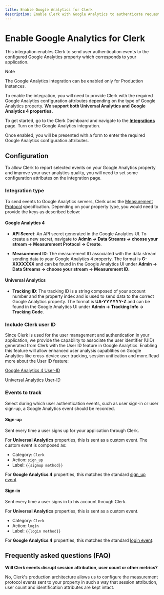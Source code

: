 ```yaml
---
title: Enable Google Analytics for Clerk
description: Enable Clerk with Google Analytics to authenticate requests to your application.
---
```


# Enable Google Analytics for Clerk

This integration enables Clerk to send user authentication events to the configured Google Analytics property which corresponds to your application.

> [!NOTE]
> The Google Analytics integration can be enabled only for Production Instances.

To enable the integration, you will need to provide Clerk with the required Google Analytics configuration attributes depending on the type of Google Analytics property. **We support both Universal Analytics and Google Analytics 4 properties.**

To get started, go to the Clerk Dashboard and navigate to the **[Integrations](https://dashboard.clerk.com/last-active?path=integrations)** page. Turn on the Google Analytics integration.

<Images
  width={3024}
  height={1648}
  src="/docs/images/integrations/google/integrations.webp"
  alt="The Integrations page in the Clerk Dashboard. A red arrow points to the toggle next to 'Google Analytics'."
/>

Once enabled, you will be presented with a form to enter the required Google Analytics configuration attributes.

<Images
  width={2488}
  height={1398}
  src="/docs/images/integrations/google/configuration-settings.webp"
  alt="The Google Analytics configuration form in the Clerk Dashboard."
/>

## Configuration

To allow Clerk to report selected events on your Google Analytics property and improve your user analytics quality, you will need to set some configuration attributes on the integration page.

### Integration type

To send events to Google Analytics servers, Clerk uses the [Measurement Protocol](https://developers.google.com/analytics/devguides/collection/protocol/v1) specification. Depending on your property type, you would need to provide the keys as described below:

#### Google Analytics 4

- **API Secret**: An API secret generated in the Google Analytics UI. To create a new secret, navigate to **Admin → Data Streams → choose your stream → Measurement Protocol → Create**.

<Images
  width={2488}
  height={1398}
  src="/docs/images/integrations/google/api-secret.gif"
  alt="A gif showing how to access the API secret in the Google Analytics UI."
/>

- **Measurement ID**: The measurement ID associated with the data stream sending data to your Google Analytics 4 property. The format is **G-XXXXXXX** and can be found in the Google Analytics UI under **Admin → Data Streams → choose your stream → Measurement ID**.

<Images
  width={2488}
  height={1398}
  src="/docs/images/integrations/google/measurement-id.gif"
  alt="A gif showing how to access the measurement ID in the Google Analytics UI."
/>

#### Universal Analytics

- **Tracking ID**: The tracking ID is a string composed of your account number and the property index and is used to send data to the correct Google Analytics property. The format is **UA-YYYYYY-Z** and can be found in the Google Analytics UI under **Admin → Tracking Info → Tracking Code**.

<Images
  width={2836}
  height={1061}
  src="/docs/images/integrations/google/tracking-id.webp"
  alt="A gif showing how to access the measurement ID in the Google Analytics UI."
/>

### Include Clerk user ID

Since Clerk is used for the user management and authentication in your application, we provide the capability to associate the user identifier (UID) generated from Clerk with the User ID feature in Google Analytics. Enabling this feature will allow enhanced user analysis capablities on Google Analytics like cross-device user tracking, session unification and more.Read more about the User ID feature:

[Google Analytics 4 User-ID](https://support.google.com/analytics/answer/9213390)

[Universal Analytics User-ID](https://support.google.com/analytics/answer/3123662?hl=en)

### Events to track

Select during which user authentication events, such as user sign-in or user sign-up, a Google Analytics event should be recorded.

#### Sign-up

Sent every time a user signs up for your application through Clerk.

For **Universal Analytics** properties, this is sent as a custom event. The custom event is composed as:

- Category: `Clerk`
- Action: `sign_up`
- Label: `{{signup method}}`

For **Google Analytics 4** properties, this matches the standard [sign\_up event](https://developers.google.com/analytics/devguides/collection/ga4/reference/events#sign_up).

#### Sign-in

Sent every time a user signs in to his account through Clerk.

For **Universal Analytics** properties, this is sent as a custom event.

- Category: `Clerk`
- Action: `login`
- Label: `{{login method}}`

For **Google Analytics 4** properties, this matches the standard [login event](https://developers.google.com/analytics/devguides/collection/ga4/reference/events#login).

## Frequently asked questions (FAQ)

**Will Clerk events disrupt session attribution, user count or other metrics?**

No, Clerk's production architecture allows us to configure the measurement protocol events sent to your property in such a way that session attribution, user count and identification attributes are kept intact.
